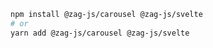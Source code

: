```bash
npm install @zag-js/carousel @zag-js/svelte
# or
yarn add @zag-js/carousel @zag-js/svelte
```
